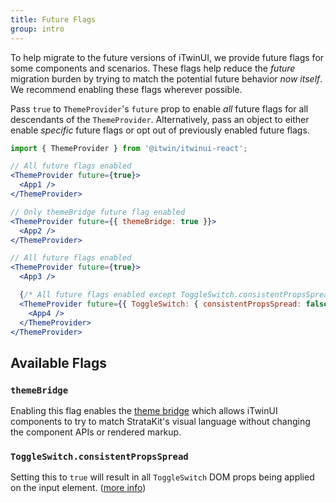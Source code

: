 ```yaml
---
title: Future Flags
group: intro
---
```


To help migrate to the future versions of iTwinUI, we provide future flags for some components and scenarios. These flags help reduce the _future_ migration burden by trying to match the potential future behavior _now itself_. We recommend enabling these flags wherever possible.

Pass `true` to `ThemeProvider`'s `future` prop to enable _all_ future flags for all descendants of the `ThemeProvider`. Alternatively, pass an object to either enable _specific_ future flags or opt out of previously enabled future flags.

```jsx
import { ThemeProvider } from '@itwin/itwinui-react';

// All future flags enabled
<ThemeProvider future={true}>
  <App1 />
</ThemeProvider>

// Only themeBridge future flag enabled
<ThemeProvider future={{ themeBridge: true }}>
  <App2 />
</ThemeProvider>

// All future flags enabled
<ThemeProvider future={true}>
  <App3 />

  {/* All future flags enabled except ToggleSwitch.consistentPropsSpread */}
  <ThemeProvider future={{ ToggleSwitch: { consistentPropsSpread: false } }}>
    <App4 />
  </ThemeProvider>
</ThemeProvider>
```

## Available Flags

### `themeBridge`

Enabling this flag enables the [theme bridge](https://github.com/iTwin/iTwinUI/wiki/StrataKit-theme-bridge) which allows iTwinUI components to try to match StrataKit's visual language without changing the component APIs or rendered markup.

### `ToggleSwitch.consistentPropsSpread`

Setting this to `true` will result in all `ToggleSwitch` DOM props being applied on the input element. ([more info](/docs/toggleswitch#application-of-props))
